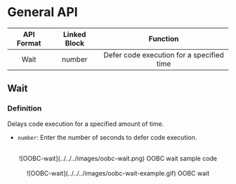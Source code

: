 # General API

| API Format | Linked Block |                 Function                  |
| :--------: | :----------: | :---------------------------------------: |
|    Wait    |    number    | Defer code execution for a specified time |

## Wait

### Definition

Delays code execution for a specified amount of time.

- `number`: Enter the number of seconds to defer code execution.

<br />
<center>![OOBC-wait](../../../images/oobc-wait.png) OOBC wait sample code</center>

<br />
<center>![OOBC-wait](../../../images/oobc-wait-example.gif) OOBC wait</center>
